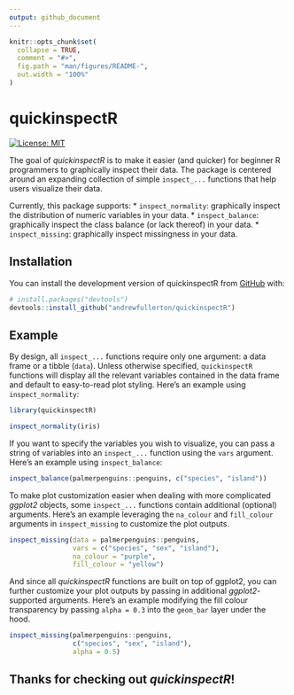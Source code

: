 ```yaml
---
output: github_document
---
```


<!-- README.md is generated from README.Rmd. Please edit that file -->

```r
knitr::opts_chunk$set(
  collapse = TRUE,
  comment = "#>",
  fig.path = "man/figures/README-",
  out.width = "100%"
)
```

# quickinspectR

<!-- badges: start -->

[![License: MIT](https://img.shields.io/badge/License-MIT-yellow.svg)](https://opensource.org/licenses/MIT)

<!-- badges: end -->

The goal of *quickinspectR* is to make it easier (and quicker) for beginner R programmers to graphically inspect their data. The package is centered around an expanding collection of simple `inspect_...` functions that help users visualize their data. 

Currently, this package supports:
* `inspect_normality`: graphically inspect the distribution of numeric variables in your data. 
* `inspect_balance`: graphically inspect the class balance (or lack thereof) in your data. 
* `inspect_missing`: graphically inspect missingness in your data. 

## Installation

You can install the development version of quickinspectR from [GitHub](https://github.com/andrewfullerton/quickinspectR) with:

``` r
# install.packages("devtools")
devtools::install_github("andrewfullerton/quickinspectR")
```

## Example

By design, all `inspect_...` functions require only one argument: a data frame or a tibble (`data`). Unless otherwise specified, `quickinspectR` functions will display all the relevant variables contained in the data frame and default to easy-to-read plot styling. Here's an example using `inspect_normality`:

```r
library(quickinspectR)

inspect_normality(iris)
```

If you want to specify the variables you wish to visualize, you can pass a string of variables into an `inspect_...` function using the `vars` argument. Here's an example using `inspect_balance`:

```r
inspect_balance(palmerpenguins::penguins, c("species", "island"))
```

To make plot customization easier when dealing with more complicated *ggplot2* objects, some `inspect_...` functions contain additional (optional) arguments. Here's an example leveraging the `na_colour` and `fill_colour` arguments in `inspect_missing` to customize the plot outputs.

```r
inspect_missing(data = palmerpenguins::penguins, 
                vars = c("species", "sex", "island"),
                na_colour = "purple", 
                fill_colour = "yellow")
```

And since all *quickinspectR* functions are built on top of ggplot2, you can further customize your plot outputs by passing in additional *ggplot2*-supported arguments. Here's an example modifying the fill colour transparency by passing `alpha = 0.3` into the `geom_bar` layer under the hood.

```r
inspect_missing(palmerpenguins::penguins, 
                c("species", "sex", "island"),
                alpha = 0.5)
```

## Thanks for checking out *quickinspectR*!
